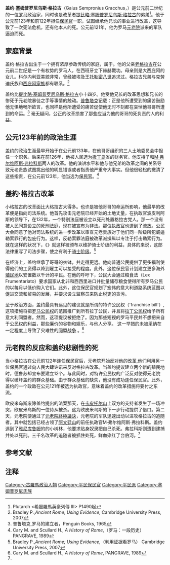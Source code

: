 '''盖约·塞姆普罗尼乌斯·格拉古'''（Gaius Sempronius Gracchus，{{bd|前155年||前121年||CatIdx=Gracchus}}）是公元前二世纪的一位[[古罗马|罗马]]政治家，同时也是改革者[[提比略·格拉古|提比略·塞姆普罗尼乌斯·格拉古]]的弟弟<ref>Plutarch <希臘羅馬英豪列傳 III> P1490起</ref>。他于公元前123年和前122年担任[[保民官|保民官]]一职，试图继承他兄长的事业进行改革，这导致了一次宪法危机，还有他本人的死。公元前121年，他为罗马[[元老院|元老院]]派来的军队逼迫而死。

== 家庭背景 ==
盖约·格拉古出生于一个拥有浓厚参政传统的家庭，属于{{tsl|en|claudii|克劳迪氏族}}。他的父亲[[提比略·格拉古_(老)|老格拉古]]在公元前二世纪是一个有权势的罗马人，在西班牙立下赫赫戰功。母亲则是大西庇阿的女儿{{tsl|en|Cornelia Africana|科尔内利亚·阿非利加娜}}。科尔内利亚美貌非常，曾经被埃及王[[托勒密八世|托勒密八世]]追求过。格拉古兄弟与克劳迪氏族和[[西庇阿家族|西庇阿家族]]都有联系。<ref>Bradley P.,'' Ancient Rome; Using Evidence'', Cambridge University Press, 2007</ref>
 
盖约比[[提比略·格拉古|提比略·塞姆普罗尼乌斯·格拉古]]小十四岁。他受他兄长的改革思想和兄长的惨死于元老院暴徒之手等事情的触动。[[普鲁塔克|普鲁塔克]]记载：正是他所遭受到的痛苦鼓励他无惧地畅所欲言，也同样是他所遭受的痛苦促使他无时不刻都在哀悼他哥哥所遭到的命运。<ref>普鲁塔克,罗马的建立者，Penguin Books, 1965</ref> 毫无疑问，公正的改革损害了那些应当为他的哥哥的死负责的人的利益。

== 公元123年前的政治生涯 ==
盖约的政治生涯最早开始于在公元前133年，在他哥哥组织的三人土地委员会中担任一个职务。后来在前126年，他被人民选为[[撒丁岛|撒丁岛]]省的财务官。他支持了{{tsl|en|Gaius Papirius Carbo (consul 120 BC)|盖乌斯·帕皮里乌斯·卡波|C·帕皮里乌斯·卡波}}和[[马尔库斯·弗尔维乌斯·弗拉库斯_(前125年执政官)|M·弗尔维阿斯·弗拉科斯]]两人的改革{{NoteTag|二人为大格拉古死后的土地委员会成员。}}。他的演讲水平和他与他兄弟的改革之间的关系导致元老贵族试图挑出他的明显错误或者指责他严重夸大事实。但他很轻松的撇清了这些指责，在公元前123年，他当选为[[保民官|保民官]]。<ref>Cary M. and Scullard H., ''A History of Rome'',（罗马：一段历史） PANGRAVE, 1989</ref>

== 盖約·格拉古改革 ==
小格拉古的改革面比大格拉古大得多。也许是被他哥哥的命运所影响，他最早的改革便是指向司法系统。他首先攻击元老院已经开始的土地丈量，在执政官波皮利阿斯的领导下，在132年，一个特别法庭被设立以死刑处置格拉古党人。那一个没有被人民同意设立的死刑法庭，现在被宣布为非法。那位[[执政官|执政官]]也遭到了流放。公民大会同意了他对司法系统的进一步改革以审查元老贵族对于他们同一阶级所犯威逼勒索罪行的包庇行为{{NoteTag|主要打击行省总督的犯罪,因为行省总督来自元老阶级。}}。这样，反勒索罪法庭被改革派操纵以专注于打击勒索行为{{NoteTag|自公元前149年该法庭设立以来，就没有一位行省总督因贪污勒索而被送上该法庭。}}。就在这样的状况下，《{{le|关于搜刮钱财罪的阿基利乌斯法|Lex Acilia repetundarum}}》就这样被颁布以维护骑士阶级的利益，具体的来说，这部法律重写了司法步骤，使之有利于[[骑士阶级|骑士阶级]]。<ref>Bradley P.,'' Ancient Rome; Using Evidence'',（利用证据看罗马） Cambridge University Press, 2007</ref>

在经济上，盖约继承了哥哥的衣钵，并走得更远。他向普通公民提供了更多福利使得他们的工资得以降到雇主可以接受的程度。此外，这位保民官计划建立更多海外[[殖民地|殖民地]]以安置数以千计的平民。在他的呼吁下，公民大会通过粮食法（Lex Frumentariato）要求国家从北非和西西里进口并批量储存粮食使得所有罗马公民的以每月以低价购入它们。此外，这位保民官规划了宏伟的意大利道路系统蓝图以促进交流和贸易的发展，并要求设立监察员来防止税吏的贪污。

至于政治方面，盖约最具有远见的建议就是所谓的特许公民权（'franchise bill'）, 这项措施将把[[罗马公民权|罗马公民权]]的范围推广到所有拉丁公民，并且将[[拉丁公民权|拉丁公民权]]给予所有意大利同盟者。然而，这项提议被拒绝了。因为那些短视的罗马平民并不想把来自于公民权的利益，那些廉价的谷物和娱乐，与他人分享。 这一举措的未被采纳在一定程度上导致了灾难性的[[同盟者战争_(前91到88年)|同盟战争]] 。<ref name="#1">Cary M. and Scullard H., ''A History of Rome'', PANGRAVE, 1989</ref>

== 元老院的反应和盖约悲剧性的死 ==
当小格拉古在公元前122年连任保民官后，元老院开始反对他的改革,他们利用另一位保民官{{tsl|en|Marcus Livius Drusus (censor)|马尔库斯·李维·德鲁苏斯}}通过向人民大肆许诺来反对格拉古改革。当盖约提议建立两个新的殖民地时，德鲁苏却宣布要建立12个。与此同时，对特许公民权的广泛反对使得元老院得以破坏盖约的群众基础。由于群众基础的缺失，他没有成功连任保民官。此外，盖约的一个政敌{{tsl|en|Lucius Opimius|卢基乌斯·欧皮米乌斯}}在公元121年被选为执政官，意味着盖约的改革措施将要付之东流。

欧皮米乌斯废除盖约提出的法案那天，在[[卡比托利欧山|卡皮托尔山]]上双方的支持者发生了一场冲突，欧皮米乌斯的一位侍从被杀。这为欧皮米乌斯的下一步行动提供了借口。第二天，元老院便通过了[[元老院終極議決|元老院終極議決]]，元老院的军队迅速出动以进攻格拉古的追随者。其中就包括已经占领了[[阿文廷山|阿文廷山]]的前任执政官M·弗尔维阿斯·弗拉科斯。盖约逃到了[[贾尼科洛山|雅尼库鲁姆]]的{{tsl|en|Furrina|孚里那}}的小树林，他要求贴身奴隶把自己杀死。弗拉科斯则遭到逮捕并处以死刑。三千名改革的追随者被抓住处死，鲜血染红了台伯河。<ref name="#1"/>

== 参考文献 ==
{{Reflist|2}}

== 注释 ==
{{NoteFoot}}

{{Authority control}}
[[Category:古羅馬政治人物|Category:古羅馬政治人物]]
[[Category:平民保民官|Category:平民保民官]]
[[Category:平民派|Category:平民派]]
[[Category:塞姆普罗尼氏族|Category:塞姆普罗尼氏族]]